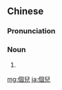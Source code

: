 {{also|个儿}}
==Chinese==
{{zh-forms|s=个儿}}

===Pronunciation===
{{zh-pron
|m=gèr
|c=go3 ji4
|cat=n
}}

===Noun===
{{zh-noun}}

# {{erhua form of|size; individual}}

[[mg:個兒]]
[[ja:個兒]]